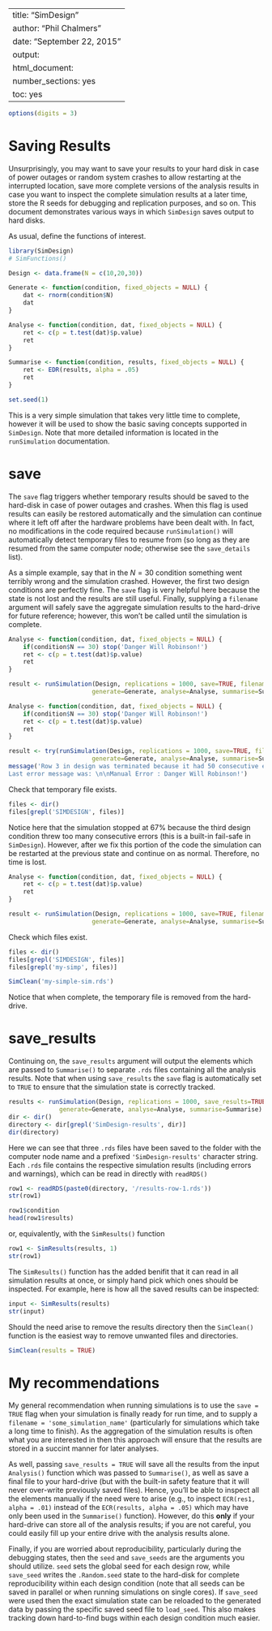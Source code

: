%\VignetteIndexEntry{SimDesign}
%\VignetteEngine{knitr::knitr}
---
title: "SimDesign"
author: "Phil Chalmers"
date: "September 22, 2015"
output:
  html_document:
    number_sections: yes
    toc: yes
---

```r
options(digits = 3)
```

# Saving Results

Unsurprisingly, you may want to save your results to your hard disk in case of power outages or random system crashes to allow restarting at the interrupted location, save more complete versions of the analysis results in case you want to inspect the complete simulation results at a later time, store the R seeds for debugging and replication purposes, and so on. This document demonstrates various ways in which `SimDesign` saves output to hard disks. 

As usual, define the functions of interest. 

```r
library(SimDesign)
# SimFunctions()

Design <- data.frame(N = c(10,20,30))
```

```r
Generate <- function(condition, fixed_objects = NULL) {
    dat <- rnorm(condition$N)    
    dat
}

Analyse <- function(condition, dat, fixed_objects = NULL) {
    ret <- c(p = t.test(dat)$p.value)
    ret
}

Summarise <- function(condition, results, fixed_objects = NULL) {
    ret <- EDR(results, alpha = .05)
    ret
}
```

```r
set.seed(1)
```

This is a very simple simulation that takes very little time to complete, however it will be used to show the basic saving concepts supported in `SimDesign`. Note that more detailed information is located in the `runSimulation` documentation.

# save

The `save` flag triggers whether temporary results should be saved to the hard-disk in case of power outages and crashes. When this flag is used results can easily be restored automatically and the simulation can continue where it left off after the hardware problems have been dealt with. In fact, no modifications in the code required because `runSimulation()` will automatically detect temporary files to resume from (so long as they are resumed from the same computer node; otherwise see the `save_details` list).

As a simple example, say that in the $N=30$ condition something went terribly wrong and the simulation crashed. However, the first two design conditions are perfectly fine. The `save` flag is very helpful here because the state is not lost and the results are still useful. Finally, supplying a `filename` argument will safely save the aggregate simulation results to the hard-drive for future reference; however, this won't be called until the simulation is complete.

```r
Analyse <- function(condition, dat, fixed_objects = NULL) {
    if(condition$N == 30) stop('Danger Will Robinson!')
    ret <- c(p = t.test(dat)$p.value)
    ret
}

result <- runSimulation(Design, replications = 1000, save=TRUE, filename='my-simple-sim',
                       generate=Generate, analyse=Analyse, summarise=Summarise)
```

```r
Analyse <- function(condition, dat, fixed_objects = NULL) {
    if(condition$N == 30) stop('Danger Will Robinson!')
    ret <- c(p = t.test(dat)$p.value)
    ret
}

result <- try(runSimulation(Design, replications = 1000, save=TRUE, filename='my-simple-sim',
                       generate=Generate, analyse=Analyse, summarise=Summarise), silent = TRUE)
message('Row 3 in design was terminated because it had 50 consecutive errors. \n
Last error message was: \n\nManual Error : Danger Will Robinson!')
```

Check that temporary file exists. 

```r
files <- dir()
files[grepl('SIMDESIGN', files)]
```

Notice here that the simulation stopped at 67% because the third design condition threw too many consecutive errors (this is a built-in fail-safe in `SimDesign`). However, after we fix this portion of the code the simulation can be restarted at the previous state and continue on as normal. Therefore, no time is lost.

```r
Analyse <- function(condition, dat, fixed_objects = NULL) {
    ret <- c(p = t.test(dat)$p.value)
    ret
}

result <- runSimulation(Design, replications = 1000, save=TRUE, filename='my-simple-sim',
                       generate=Generate, analyse=Analyse, summarise=Summarise)
```

Check which files exist. 

```r
files <- dir()
files[grepl('SIMDESIGN', files)]
files[grepl('my-simp', files)]
```


```r
SimClean('my-simple-sim.rds')
```

Notice that when complete, the temporary file is removed from the hard-drive.

# save_results

Continuing on, the `save_results` argument will output the elements which are passed to `Summarise()` to separate `.rds` files containing all the analysis results. Note that when using `save_results` the `save` flag is automatically set to `TRUE` to ensure that the simulation state is correctly tracked.

```r
results <- runSimulation(Design, replications = 1000, save_results=TRUE,
              generate=Generate, analyse=Analyse, summarise=Summarise)
dir <- dir()
directory <- dir[grepl('SimDesign-results', dir)]
dir(directory)
```

Here we can see that three `.rds` files have been saved to the folder with the computer node name and a prefixed `'SimDesign-results'` character string. Each `.rds` file contains the respective simulation results (including errors and warnings), which can be read in directly with `readRDS()`

```r
row1 <- readRDS(paste0(directory, '/results-row-1.rds'))
str(row1)

row1$condition
head(row1$results)
```

or, equivalently, with the `SimResults()` function

```r
row1 <- SimResults(results, 1)
str(row1)
```

The `SimResults()` function has the added benifit that it can read in all simulation 
results at once, or simply hand pick which ones should be inspected. For example,
here is how all the saved results can be inspected:

```r
input <- SimResults(results)
str(input)
```


Should the need arise to remove the results directory then the `SimClean()` function is the easiest way to remove unwanted files and directories. 

```r
SimClean(results = TRUE)
```

# My recommendations

My general recommendation when running simulations is to use the `save = TRUE` flag when your simulation is finally ready for run time, and to supply a `filename = 'some_simulation_name'` (particularly for simulations which take a long time to finish). As the aggregation of the simulation results is often what you are interested in then this approach will ensure that the results are stored in a succint manner for later analyses. 

As well, passing `save_results = TRUE` will save all the results from the input `Analysis()` function which was passed to `Summarise()`, as well as save a final file to your hard-drive (but with the built-in safety feature that it will never over-write previously saved files). Hence, you'll be able to inspect all the elements manually if the need were to arise (e.g., to inspect `ECR(res1, alpha = .01)` instead of the `ECR(results, alpha = .05)` which may have only been used in the `Summarise()` function). However, do this **only** if your hard-drive can store all of the analysis results; if you are not careful, you could easily fill up your entire drive with the analysis results alone.

Finally, if you are worried about reproducibility, particularly during the debugging states, then the `seed` and `save_seeds` are the arguments you should utilize. `seed` sets the global seed for each design row, while `save_seed` writes the `.Random.seed` state to the hard-disk for complete reproducibility within each design condition (note that all seeds can be saved in parallel or when running simulations on single cores). If `save_seed` were used then the exact simulation state can be reloaded to the generated data by passing the specific saved seed file to `load_seed`. This also makes tracking down hard-to-find bugs within each design condition much easier. 
